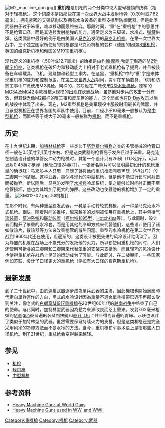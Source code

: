 {{Refimprove|time=2020-08-09T22:37:21+00:00}}

{{noteTA
|G1=軍事
|G2=長度單位
|G3=Firearms
}}
[[Image:M2_machine_gun.jpg|thumb]]]]
'''重机枪'''是机枪的两个分类中较大型号種類的统称（相对于[[轻机枪|轻机枪]]）。这个词原本是指那些在[[第一次世界大战|第一次世界大战]]中发射枪弹（0.30吋或7.62毫米），拥有紧密的支架结构以及拥有水冷设备的重型支撑型防御武器。但是此类武器由于过于笨重，难以移动而最终被弃。那段时间，“重”在“重机枪”中的意思并不是枪管口径，而是其连续发射枪弹的能力，通常定义为三脚架、水冷式、[[弹鏈|弹鏈]]供弹。这类武器中最好的例子是由美国人[[马克沁|马克沁]]发明的[[马克沁机枪|马克沁机枪]]。在第一次世界大战中，三个独立国家所使用的机枪都是马克沁机枪的变种（德国的[[MG08重机枪|MG08重机枪]]，英国的[[维克斯机枪|维克斯机枪]]和俄国的[[馬克沁M1910|M1910重机枪]]）。

现代定义的重机枪（.50吋或12.7毫米）的始祖是由[[约翰·勃朗宁|约翰·摩西·勃朗宁]]制造的[[白朗寧M2重機槍|M2勃朗宁机枪]]，这类机枪在破坏力和移动能力上相对于老式重机枪有了提高，并且被装备在车辆载具，飞机，建筑物和轻型工事内。在这里，“重机枪”中的“重”字是来体现重机枪的威力和控制范围。在[[第二次世界大战|第二次世界大战]]期间，美军在车辆载具，飞机和防御工事中广泛使用M2机枪。同样的，苏联也在广泛使用[[DShK重機槍|DShK重机枪]]。德军的[[MG34|MG34]]及[[MG42通用機槍|MG42]]兩款機槍大规模的出现在欧洲战场，虽然他对步兵的攻击十分有效，但其缺乏像M2那样的反工事和反车辆的能力，这个弱点也在[[诺曼底登陆|D-Day攻击]]以后的战役中体现了出来。现在，M2重型机枪是美军现役中服役时间最长的武器，并且该型机枪还在世界各国的军队中使用。目前，口径小于10毫米一般被认为是[[中型机枪|中型机枪]]，而那些等于或大于20毫米一般被称为[[机炮|机炮]]，而不是重机枪。

==历史==
在十九世纪末期，[[加特林机枪|加特林机枪]]等一些类似于[[努登费尔特枪|努登费尔特枪]]之类的多管枪械的枪管口径一般在0.5英寸到1英寸左右。但是这类武器的枪管易于发热且过于笨重。马克沁在制造设计他的单管反冲动力枪械时，其第一个设计只有26磅（11.8公斤），可以发射0.45英寸枪弹（枪管口径24英寸）。一张著名照片可以证明最初设计的机枪重量的确很轻：马克沁本人只用一只膀子就将他的重机枪连同着15磅（6.8公斤）的三脚架一同拿起。这种武器，类似与现代的中型机枪，但是他不能进行长时间射击而被抛弃。所以随后，马克沁发明了[[水冷套|水冷套]]冷却系统，使之能够长时间射击而不至枪管损坏，他也为其增加了更大的弹匣。这些改动也使得他的机枪增加了一定的重量。
[[Image:XM312-02.jpg|thumb]] .50机枪]]

在那个时代，有两种重型连发武器，一种是手动转轮式机枪，另一种是马克沁水冷式机枪。很快，随着时间的推移，越来越多的发明被使用在重机枪上，其中包括[[气流装置|气流装置]]，[[反冲系统|反冲系统]]和[[联动装置|联动装置]]（[[M1895柯爾特－白朗寧機槍|柯尔特1895型]]，[[Hotchkiss|Hotchkiss]]等）。与此同时，设计者们抛开了笨重的水冷套，而是用其他的冷却方式来代替他们，这些设计使用了诸如散热片，散热器等方法来改善枪管的散热问题。重型的水冷机枪在第二次世界大战到1960年代还在使用，但逐渐的，这类设计被更先进的风冷设计给淘汰了。因为静置的机枪在战场上不能充分的发扬他的火力，所以在使用重机枪的同时，人们还使用可折叠的三脚架和二脚架来代替笨重的支架来支撑他，而且轻巧的风冷设计也使得重机枪在战场上灵活的运动成为了可能。与此同时，在二战期间，一些国家例如[[苏联|苏联]]，设计了口径更大的重机枪（例如有大口径的维克斯重机枪）。

==最新发展==
到了二十世纪中，由於連射武器逐步成為單兵武器的主流，因此機槍也開始適應時代走向單兵運作的方向，老式的水冷设计因為重量不適合單兵攜帶已近不再那么受到关注，像老式的[[白朗寧M1917重機槍|白朗寧M1917重機槍]]在20世纪60年代的[[越南战争|越南战争]]中结束了自己的使命。与此同时，加特林型武器因為動力來源改良而卷土重来。发射7.62毫米枪弹的[[M134迷你砲機槍|Minigun]]被普遍的装载到快艇和[[直升飞机|直升飞机]]上并且得到普遍的青睐。苏联也设计了类似于加特林型的武器。虽然需要保证持续火力的支援，但是这类机枪还是完全采用风冷的冷却方法而不是水冷的方法。当今，重机枪在军事术语上是指那些大口径机枪。到了21世纪，重机枪会变得越来越轻。

== 参见 ==
* [[机枪|机枪]]
* [[轻机枪|轻机枪]]
* [[中型机枪|中型机枪]]

== 参考资料 ==
* [https://web.archive.org/web/20100914220332/http://world.guns.ru/machine/mg47-e.htm Heavy Machine Guns at World Guns]
* [https://web.archive.org/web/20081220004305/http://www.bayonetstrength.150m.com/Weapons/heavymachineguns/heavy_machine_guns.htm Heavy Machine Guns used in WWI and WWII]

[[Category:重機槍|Category:重機槍]]
[[Category:机枪|Category:机枪]]
[[Category:武器|Category:武器]]